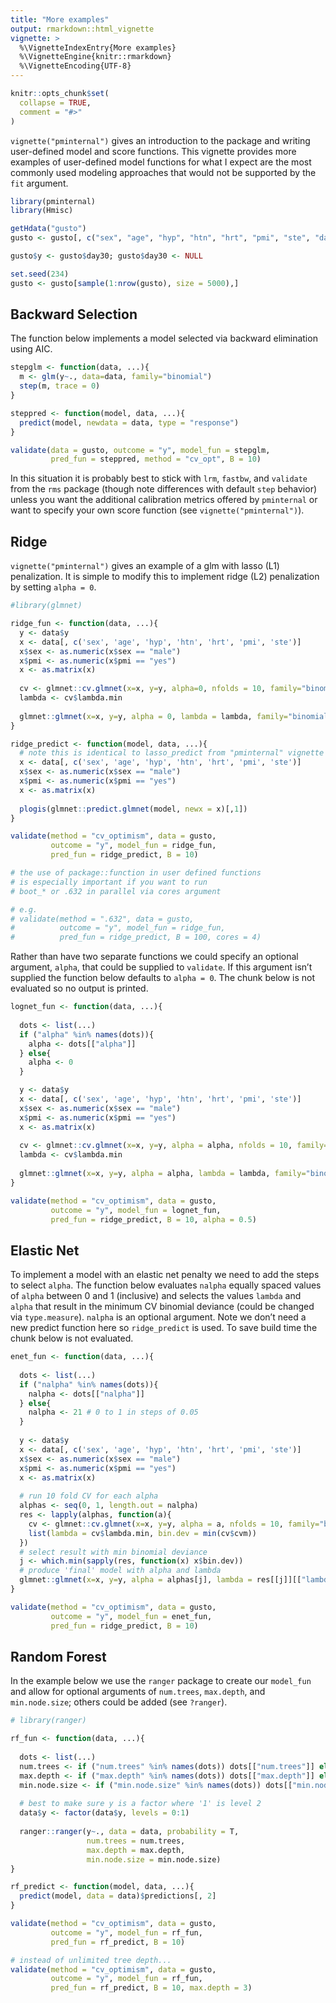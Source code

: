 ```yaml
---
title: "More examples"
output: rmarkdown::html_vignette
vignette: >
  %\VignetteIndexEntry{More examples}
  %\VignetteEngine{knitr::rmarkdown}
  %\VignetteEncoding{UTF-8}
---
```


```r
knitr::opts_chunk$set(
  collapse = TRUE,
  comment = "#>"
)
```

`vignette("pminternal")` gives an introduction to the package and writing user-defined model and score functions. This vignette provides more examples of user-defined model functions for what I expect are the most commonly used modeling approaches that would not be supported by the `fit` argument.

```r
library(pminternal)
library(Hmisc)

getHdata("gusto")
gusto <- gusto[, c("sex", "age", "hyp", "htn", "hrt", "pmi", "ste", "day30")]

gusto$y <- gusto$day30; gusto$day30 <- NULL

set.seed(234)
gusto <- gusto[sample(1:nrow(gusto), size = 5000),]
```

## Backward Selection

The function below implements a model selected via backward elimination using AIC. 

```r

stepglm <- function(data, ...){
  m <- glm(y~., data=data, family="binomial")
  step(m, trace = 0)
}

steppred <- function(model, data, ...){
  predict(model, newdata = data, type = "response")
}

validate(data = gusto, outcome = "y", model_fun = stepglm, 
         pred_fun = steppred, method = "cv_opt", B = 10)

```

In this situation it is probably best to stick with `lrm`, `fastbw`, and `validate` from the `rms` package (though note differences with default `step` behavior) unless you want the additional calibration metrics offered by `pminternal` or want to specify your own score function (see `vignette("pminternal")`).

## Ridge

`vignette("pminternal")` gives an example of a glm with lasso (L1) penalization. It is simple to modify this to implement ridge (L2) penalization by setting `alpha = 0`.

```r
#library(glmnet)

ridge_fun <- function(data, ...){
  y <- data$y
  x <- data[, c('sex', 'age', 'hyp', 'htn', 'hrt', 'pmi', 'ste')]
  x$sex <- as.numeric(x$sex == "male")
  x$pmi <- as.numeric(x$pmi == "yes")
  x <- as.matrix(x)
  
  cv <- glmnet::cv.glmnet(x=x, y=y, alpha=0, nfolds = 10, family="binomial")
  lambda <- cv$lambda.min
  
  glmnet::glmnet(x=x, y=y, alpha = 0, lambda = lambda, family="binomial")
}

ridge_predict <- function(model, data, ...){
  # note this is identical to lasso_predict from "pminternal" vignette
  x <- data[, c('sex', 'age', 'hyp', 'htn', 'hrt', 'pmi', 'ste')]
  x$sex <- as.numeric(x$sex == "male")
  x$pmi <- as.numeric(x$pmi == "yes")
  x <- as.matrix(x)
  
  plogis(glmnet::predict.glmnet(model, newx = x)[,1])
}

validate(method = "cv_optimism", data = gusto, 
         outcome = "y", model_fun = ridge_fun, 
         pred_fun = ridge_predict, B = 10)

# the use of package::function in user defined functions 
# is especially important if you want to run 
# boot_* or .632 in parallel via cores argument

# e.g.
# validate(method = ".632", data = gusto, 
#          outcome = "y", model_fun = ridge_fun, 
#          pred_fun = ridge_predict, B = 100, cores = 4)

```

Rather than have two separate functions we could specify an optional argument, `alpha`, that could be supplied to `validate`. If this argument isn't supplied the function below defaults to `alpha = 0`. The chunk below is not evaluated so no output is printed.

```r
lognet_fun <- function(data, ...){
  
  dots <- list(...)
  if ("alpha" %in% names(dots)){
    alpha <- dots[["alpha"]]
  } else{
    alpha <- 0
  }

  y <- data$y
  x <- data[, c('sex', 'age', 'hyp', 'htn', 'hrt', 'pmi', 'ste')]
  x$sex <- as.numeric(x$sex == "male")
  x$pmi <- as.numeric(x$pmi == "yes")
  x <- as.matrix(x)
  
  cv <- glmnet::cv.glmnet(x=x, y=y, alpha = alpha, nfolds = 10, family="binomial")
  lambda <- cv$lambda.min
  
  glmnet::glmnet(x=x, y=y, alpha = alpha, lambda = lambda, family="binomial")
}

validate(method = "cv_optimism", data = gusto, 
         outcome = "y", model_fun = lognet_fun, 
         pred_fun = ridge_predict, B = 10, alpha = 0.5)
```

## Elastic Net

To implement a model with an elastic net penalty we need to add the steps to select `alpha`. The function below evaluates `nalpha` equally spaced values of `alpha` between 0 and 1 (inclusive) and selects the values `lambda` and `alpha` that result in the minimum CV binomial deviance (could be changed via `type.measure`). `nalpha` is an optional argument. Note we don't need a new predict function here so `ridge_predict` is used. To save build time the chunk below is not evaluated.

```r
enet_fun <- function(data, ...){
  
  dots <- list(...)
  if ("nalpha" %in% names(dots)){
    nalpha <- dots[["nalpha"]]
  } else{
    nalpha <- 21 # 0 to 1 in steps of 0.05
  }
  
  y <- data$y
  x <- data[, c('sex', 'age', 'hyp', 'htn', 'hrt', 'pmi', 'ste')]
  x$sex <- as.numeric(x$sex == "male")
  x$pmi <- as.numeric(x$pmi == "yes")
  x <- as.matrix(x)
  
  # run 10 fold CV for each alpha
  alphas <- seq(0, 1, length.out = nalpha)
  res <- lapply(alphas, function(a){
    cv <- glmnet::cv.glmnet(x=x, y=y, alpha = a, nfolds = 10, family="binomial")
    list(lambda = cv$lambda.min, bin.dev = min(cv$cvm))
  })
  # select result with min binomial deviance
  j <- which.min(sapply(res, function(x) x$bin.dev))
  # produce 'final' model with alpha and lambda
  glmnet::glmnet(x=x, y=y, alpha = alphas[j], lambda = res[[j]][["lambda"]], family="binomial")
}

validate(method = "cv_optimism", data = gusto, 
         outcome = "y", model_fun = enet_fun, 
         pred_fun = ridge_predict, B = 10)

```

## Random Forest

In the example below we use the `ranger` package to create our `model_fun` and allow for optional arguments of `num.trees`, `max.depth`, and `min.node.size`; others could be added (see `?ranger`).

```r
# library(ranger)

rf_fun <- function(data, ...){
  
  dots <- list(...)
  num.trees <- if ("num.trees" %in% names(dots)) dots[["num.trees"]] else 500
  max.depth <- if ("max.depth" %in% names(dots)) dots[["max.depth"]] else NULL
  min.node.size	<- if ("min.node.size" %in% names(dots)) dots[["min.node.size"]] else 1
  
  # best to make sure y is a factor where '1' is level 2
  data$y <- factor(data$y, levels = 0:1)
  
  ranger::ranger(y~., data = data, probability = T, 
                 num.trees = num.trees, 
                 max.depth = max.depth, 
                 min.node.size = min.node.size)
}

rf_predict <- function(model, data, ...){
  predict(model, data = data)$predictions[, 2] 
}

validate(method = "cv_optimism", data = gusto, 
         outcome = "y", model_fun = rf_fun, 
         pred_fun = rf_predict, B = 10)

# instead of unlimited tree depth...
validate(method = "cv_optimism", data = gusto, 
         outcome = "y", model_fun = rf_fun, 
         pred_fun = rf_predict, B = 10, max.depth = 3)

```


\
\
\
